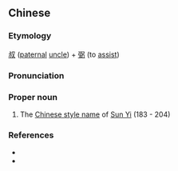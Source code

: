 ==Chinese==
{{zh-forms}}

===Etymology===
[[叔]] ([[paternal]] [[uncle]]) + [[弼]] (to [[assist]])

===Pronunciation===
{{zh-pron
|m=叔bì,cap=y,2cap=y
|cat=pn
}}

===Proper noun===
{{zh-proper noun}}

# The [[w:Chinese style name|Chinese style name]] of [[w:Sun Yi|Sun Yi]] (183 - 204)

===References===
* {{pedialite|孫翊|lang=zh}}
* {{pedialite|Sun Yi}}